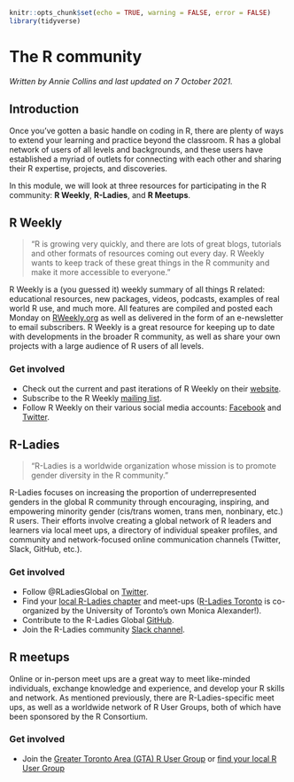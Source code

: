 
```r
knitr::opts_chunk$set(echo = TRUE, warning = FALSE, error = FALSE)
library(tidyverse)
```

# The R community

*Written by Annie Collins and last updated on 7 October 2021.*

## Introduction

Once you've gotten a basic handle on coding in R, there are plenty of ways to extend your learning and practice beyond the classroom. R has a global network of users of all levels and backgrounds, and these users have established a myriad of outlets for connecting with each other and sharing their R expertise, projects, and discoveries.

In this module, we will look at three resources for participating in the R community: **R Weekly**, **R-Ladies**, and **R Meetups**.

## R Weekly

> "R is growing very quickly, and there are lots of great blogs, tutorials and other formats of resources coming out every day. R Weekly wants to keep track of these great things in the R community and make it more accessible to everyone."

R Weekly is a (you guessed it) weekly summary of all things R related: educational resources, new packages, videos, podcasts, examples of real world R use, and much more. All features are compiled and posted each Monday on [RWeekly.org](https://rweekly.org/) as well as delivered in the form of an e-newsletter to email subscribers. R Weekly is a great resource for keeping up to date with developments in the broader R community, as well as share your own projects with a large audience of R users of all levels.

### Get involved

- Check out the current and past iterations of R Weekly on their [website](https://rweekly.org/).
- Subscribe to the R Weekly [mailing list](https://feedburner.google.com/fb/a/mailverify?uri=rweekly&loc=en_US).
- Follow R Weekly on their various social media accounts: [Facebook](https://facebook.com/rweekly) and [Twitter](https://twitter.com/rweekly_org).

## R-Ladies

> "R-Ladies is a worldwide organization whose mission is to promote gender diversity in the R community."

R-Ladies focuses on increasing the proportion of underrepresented genders in the global R community through encouraging, inspiring, and empowering minority gender (cis/trans women, trans men, nonbinary, etc.) R users. Their efforts involve creating a global network of R leaders and learners via local meet ups, a directory of individual speaker profiles, and community and network-focused online communication channels (Twitter, Slack, GitHub, etc.).

### Get involved

- Follow \@RLadiesGlobal on [Twitter](https://twitter.com/RLadiesGlobal).
- Find your [local R-Ladies chapter](https://www.meetup.com/pro/rladies/) and meet-ups ([R-Ladies Toronto](https://www.meetup.com/rladies-toronto/) is co-organized by the University of Toronto's own Monica Alexander!).
- Contribute to the R-Ladies Global [GitHub](https://github.com/rladies).
- Join the R-Ladies community [Slack channel](https://rladies-community-slack.herokuapp.com/).


## R meetups

Online or in-person meet ups are a great way to meet like-minded individuals, exchange knowledge and experience, and develop your R skills and network. As mentioned previously, there are R-Ladies-specific meet ups, as well as a worldwide network of R User Groups, both of which have been sponsored by the R Consortium.

### Get involved

- Join the [Greater Toronto Area (GTA) R User Group](https://www.meetup.com/Greater-Toronto-Area-GTA-R-Users-Group/)
 or [find your local R User Group](https://www.meetup.com/pro/r-user-groups)
